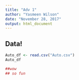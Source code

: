 ```yaml
---
title: "Adv 1"
author: "Yasmeen Wilson"
date: "November 28, 2017"
output: html_document
---
```


## Data!

```r

Auto_df <- read.csv("Auto.csv")
Auto_df

##wow
## so fun
```
